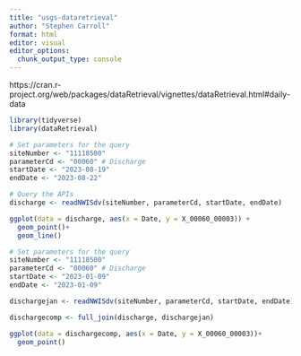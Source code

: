 ```yaml
---
title: "usgs-dataretrieval"
author: "Stephen Carroll"
format: html
editor: visual
editor_options: 
  chunk_output_type: console
---
```


https://cran.r-project.org/web/packages/dataRetrieval/vignettes/dataRetrieval.html#daily-data

```r
library(tidyverse)
library(dataRetrieval)

```

```r
# Set parameters for the query
siteNumber <- "11118500"
parameterCd <- "00060" # Discharge
startDate <- "2023-08-19"
endDate <- "2023-08-22"

```


```r
# Query the APIs
discharge <- readNWISdv(siteNumber, parameterCd, startDate, endDate)
```

```r

ggplot(data = discharge, aes(x = Date, y = X_00060_00003)) +
  geom_point()+
  geom_line()
```

```r
# Set parameters for the query
siteNumber <- "11118500"
parameterCd <- "00060" # Discharge
startDate <- "2023-01-09"
endDate <- "2023-01-09"

```

```r
dischargejan <- readNWISdv(siteNumber, parameterCd, startDate, endDate)
```

```r
dischargecomp <- full_join(discharge, dischargejan)
```


```r
ggplot(data = dischargecomp, aes(x = Date, y = X_00060_00003))+
  geom_point()
```




